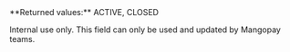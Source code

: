 <ResponseField name="UserStatus" type="string" >    
**Returned values:** ACTIVE, CLOSED

Internal use only. This field can only be used and updated by Mangopay teams.  
</ResponseField>